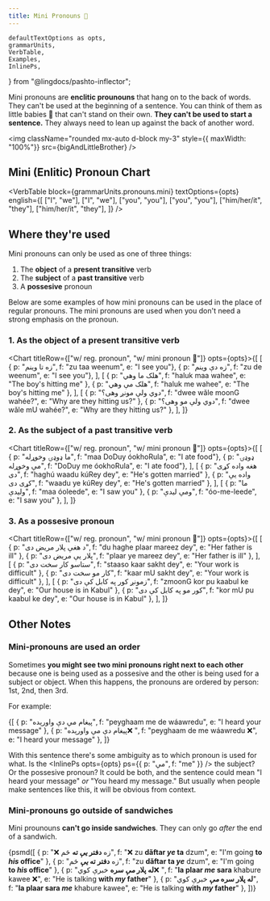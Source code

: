```yaml
---
title: Mini Pronouns 👶
---
```


<!-- 

Copyright (c) 2021 lingdocs.com 

The content of the chapters/book is licensed by a
Attribution-ShareAlike 4.0 International License (CC BY-SA 4.0)
https://creativecommons.org/licenses/by-sa/4.0/
https://creativecommons.org/licenses/by-sa/4.0/legalcode
    
-->

    defaultTextOptions as opts,
    grammarUnits,
    VerbTable,
    Examples,
    InlinePs,
} from "@lingdocs/pashto-inflector";

Mini pronouns are **enclitic prounouns** that hang on to the back of words. They can't be used at the beginning of a sentence. You can think of them as little babies 👶 that can't stand on their own. **They can't be used to start a sentence.** They always need to lean up against the back of another word.

<img className="rounded mx-auto d-block my-3" style={{ maxWidth: "100%"}} src={bigAndLittleBrother} />

## Mini (Enlitic) Pronoun Chart

<VerbTable
    block={grammarUnits.pronouns.mini}
    textOptions={opts}
    english={[
        ["I", "we"],
        ["I", "we"],
        ["you", "you"],
        ["you", "you"],
        ["him/her/it", "they"],
        ["him/her/it", "they"],
    ]}
/>

## Where they're used

Mini pronouns can only be used as one of three things:

1. The **object** of a **present transitive** verb
2. The **subject** of a **past transitive** verb
3. A **possesive** pronoun

Below are some examples of how mini pronouns can be used in the place of regular pronouns. The mini pronouns are used when you don't need a strong emphasis on the pronoun.

### 1. As the object of a present transitive verb

<Chart titleRow={["w/ reg. pronoun", "w/ mini pronoun 👶"]} opts={opts}>{[
    [
        { p: "زه تا وینم", f: "zu taa weenum", e: "I see you"},
        { p: "زه دې وینم", f: "zu de weenum", e: "I see you"},
    ],
    [
        { p: "هلک ما وهي", f: "haluk maa wahee", e: "The boy's hitting me" },
        { p: "هلک مې وهي", f: "haluk me wahee", e: "The boy's hitting me" },
    ],
    [
        { p: "دوي ولې مونږ وهی؟", f: "dwee wăle moonG wahée?", e: "Why are they hitting us?" },
        { p: "دوي ولې مو وهی؟", f: "dwee wăle mU wahée?", e: "Why are they hitting us?" },
    ],
]}</Chart>

### 2. As the subject of a past transitive verb

<Chart titleRow={["w/ reg. pronoun", "w/ mini pronoun 👶"]} opts={opts}>{[
    [
        { p: "ما ډوډۍ وخوړله", f: "maa DoDuy óokhoRula", e: "I ate food"},
        { p: "ډوډۍ مې وخوړله", f: "DoDuy me óokhoRula", e: "I ate food"},
    ],
    [
        { p: "هغه واده کړی دی", f: "haghú waadu kúRey dey", e: "He's gotten married" },
        { p: "واده یې کړی دی", f: "waadu ye kúRey dey", e: "He's gotten married" },
    ],
    [
        { p: "ما ولیدې", f: "maa óoleede", e: "I saw you" },
        { p: "ومې لیدې", f: "óo-me-leede", e: "I saw you" },
    ],
]}</Chart>

### 3. As a possesive pronoun  

<Chart titleRow={["w/ reg. pronoun", "w/ mini pronoun 👶"]} opts={opts}>{[
    [
        { p: "د هغې پلار مریض دی", f: "du haghe plaar mareez dey", e: "Her father is ill" },
        { p: "پلار یې مریض دی", f: "plaar ye mareez dey", e: "Her father is ill" },
    ],
    [
        { p: "ستاسو کار سخت دی", f: "staaso kaar sakht dey", e: "Your work is difficult" },
        { p: "کار مو سخت دی", f: "kaar mU sakht dey", e: "Your work is difficult" },
    ],
    [
        { p: "زمونږ کور په کابل کې دی", f: "zmoonG kor pu kaabul ke dey", e: "Our house is in Kabul" },
        { p: "کور مو په کابل کې دی", f: "kor mU pu kaabul ke dey", e: "Our house is in Kabul" },
    ],
]}</Chart>

## Other Notes

### Mini-pronouns are used an order

Sometimes **you might see two mini pronouns right next to each other** because one is being used as a possesive and the other is being used for a subject or object. When this happens, the pronouns are ordered by person: 1st, 2nd, then 3rd.

For example:

<Examples opts={opts}>{[
    { p: "پیغام مې دې واورېده", f: "peyghaam me de wáawredu", e: "I heard your message" },
    { p: "پیغام دې مې واورېده❌ ", f: "peyghaam de me wáawredu ❌", e: "I heard your message" },
]}</Examples>

With this sentence there's some ambiguity as to which pronoun is used for what. Is the <InlinePs opts={opts} ps={{ p: "مې", f: "me" }} /> the subject? Or the possesive pronoun? It could be both, and the sentence could mean "I heard your message" *or* "You heard my message." But usually when people make sentences like this, it will be obvious from context.

### Mini-pronouns go outside of sandwiches

Mini prounouns **can't go inside sandwiches**. They can only go *after* the end of a sandwich.

<Examples opts={opts}>{psmd([
    { p: "❌ زه **دفتر *یې* ته** ځم", f: "❌ zu **dăftar *ye* ta** dzum", e: "I'm going **to *his* office**" },
    { p: "زه **دفتر ته *یې*** ځم", f: "zu **dăftar ta *ye*** dzum", e: "I'm going **to *his* office**" },
    { p: "**له پلار *مې* سره** خبرې کوي❌ ", f: "**la plaar *me* sara** khabure kawee ❌", e: "He is talking **with *my* father**" },
    { p: "**له پلار سره *مې*** خبرې کوي", f: "**la plaar sara *me*** khabure kawee", e: "He is talking **with *my* father**" },
])}</Examples>
